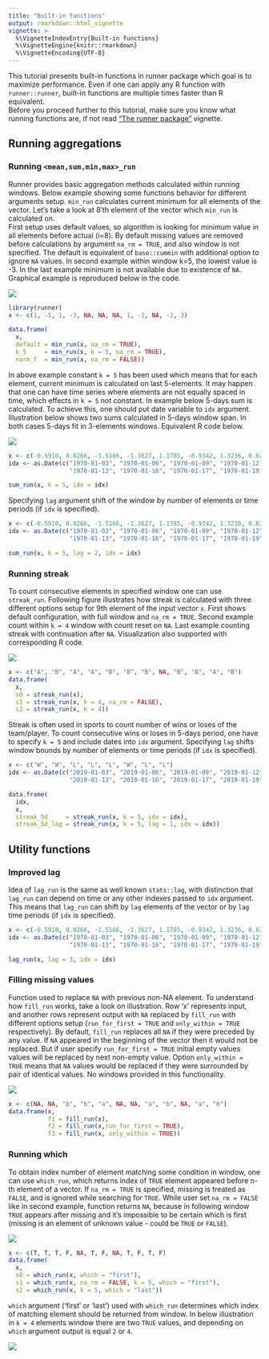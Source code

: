```yaml
---
title: "Built-in functions"
output: rmarkdown::html_vignette
vignette: >
  %\VignetteIndexEntry{Built-in functions}
  %\VignetteEngine{knitr::rmarkdown}
  %\VignetteEncoding{UTF-8}
---
```


This tutorial presents built-in functions in runner package which goal is to maximize performance. Even if one can apply any R function with `runner::runner`, built-in functions are multiple times faster than R equivalent.  
Before you proceed further to this tutorial, make sure you know what running functions are, if not read ["The runner package"](the_runner_package.html)  vignette.

## Running aggregations

### Running `<mean,sum,min,max>_run`

Runner provides basic aggregation methods calculated within running windows. Below example showing some functions behavior for different arguments setup. `min_run` calculates current minimum for all elements of the vector. Let's take a look at 8'th element of the vector which `min_run` is calculated on.  
First setup uses default values, so algorithm is looking for minimum value in all elements before actual (i=8). By default missing values are removed before calculations by argument `na_rm = TRUE`, and also window is not specified. The default is equivalent of `base::cummin` with additional option to ignore `NA` values. In second example within window k=5, the lowest value is -3. In the last example minimum is not available due to existence of `NA`. Graphical example is reproduced below in the code.

![](images/running_minimum.png)

```r
library(runner)
x <- c(1, -5, 1, -3, NA, NA, NA, 1, -1, NA, -2, 3)

data.frame(
  x,
  default = min_run(x, na_rm = TRUE), 
  k_5     = min_run(x, k = 5, na_rm = TRUE),
  narm_f  = min_run(x, na_rm = FALSE))
```

In above example constant `k = 5` has been used which means that for each element, 
current minimum is calculated on last 5-elements. It may happen that one can have
time series where elements are not equally spaced in time, which effects in `k = 5`
not constant. In example below 5-days sum is calculated. To achieve this, one should
put date variable to `idx` argument.  
Illustration below shows two sums calculated in 5-days window span. In both cases
5-days fit in 3-elements windows. Equivalent R code below.

![](images/options_idx.png)

```r
x <- c(-0.5910, 0.0266, -1.5166, -1.3627, 1.1785, -0.9342, 1.3236, 0.6249)
idx <- as.Date(c("1970-01-03", "1970-01-06", "1970-01-09", "1970-01-12", 
                 "1970-01-13", "1970-01-16", "1970-01-17", "1970-01-19"))

sum_run(x, k = 5, idx = idx)
```

Specifying `lag` argument shift of the window by number of elements or time periods
(if `idx` is specified). 

```r
x <- c(-0.5910, 0.0266, -1.5166, -1.3627, 1.1785, -0.9342, 1.3236, 0.6249)
idx <- as.Date(c("1970-01-03", "1970-01-06", "1970-01-09", "1970-01-12", 
                 "1970-01-13", "1970-01-16", "1970-01-17", "1970-01-19"))

sum_run(x, k = 5, lag = 2, idx = idx)
```


### Running streak

To count consecutive elements in specified window one can use `streak_run`. Following 
figure illustrates how streak is calculated with three different options setup for
9th element of the input vector `x`. First shows default configuration, with full
window and `na_rm = TRUE`. Second example count within `k = 4` window with count
reset on `NA`. Last example counting streak with continuation after `NA`. 
Visualization also supported with corresponding R code.

![](images/running_streaks.png)

```r
x <- c("A", "B", "A", "A", "B", "B", "B", NA, "B", "B", "A", "B")
data.frame(
  x, 
  s0 = streak_run(x),
  s1 = streak_run(x, k = 4, na_rm = FALSE),
  s2 = streak_run(x, k = 4))
```

Streak is often used in sports to count number of wins or loses of the team/player.
To count consecutive wins or loses in 5-days period, one have to specify `k = 5` 
and include dates into `idx` argument. Specifying `lag` shifts window bounds by 
number of elements or time periods (if `idx` is specified).

```r
x <- c("W", "W", "L", "L", "L", "W", "L", "L")
idx <- as.Date(c("2019-01-03", "2019-01-06", "2019-01-09", "2019-01-12", 
                 "2019-01-13", "2019-01-16", "2019-01-17", "2019-01-19"))

data.frame(
  idx,
  x,
  streak_5d     = streak_run(x, k = 5, idx = idx),
  streak_5d_lag = streak_run(x, k = 5, lag = 1, idx = idx))
```

## Utility functions

### Improved lag

Idea of `lag_run` is the same as well known `stats::lag`, with distinction that
`lag_run` can depend on time or any other indexes passed to `idx` argument. 
This means that `lag_run` can shift by `lag` elements of the vector or by `lag` 
time periods (if `idx` is specified).  

```r
x <- c(-0.5910, 0.0266, -1.5166, -1.3627, 1.1785, -0.9342, 1.3236, 0.6249)
idx <- as.Date(c("1970-01-03", "1970-01-06", "1970-01-09", "1970-01-12", 
                 "1970-01-13", "1970-01-16", "1970-01-17", "1970-01-19"))

lag_run(x, lag = 3, idx = idx)
```

### Filling missing values

Function used to replace `NA` with previous non-NA element. To understand how 
`fill_run` works, take a look on illustration. Row 'x' represents input, and
another rows represent output with `NA` replaced by `fill_run` with different 
options setup (`run_for_first = TRUE` and `only_within = TRUE` respectively). 
By default, `fill_run` replaces all `NA` if they were preceded by any value. If 
`NA` appeared in the beginning of the vector then it would not be replaced. But 
if user specify `run_for_first = TRUE` initial empty values values will be 
replaced by next non-empty value. Option `only_within = TRUE` means that `NA` 
values would be replaced if they were surrounded by pair of identical values. No 
windows provided in this functionality.

![](images/fill_run.png)

```r
x <- c(NA, NA, "b", "b", "a", NA, NA, "a", "b", NA, "a", "b")
data.frame(x, 
           f1 = fill_run(x), 
           f2 = fill_run(x,run_for_first = TRUE), 
           f3 = fill_run(x, only_within = TRUE))
```

### Running which  

To obtain index number of element matching some condition in window, one can use 
`which_run`, which returns index of  `TRUE` element appeared before n-th element 
of a vector. If `na_rm = TRUE` is specified, missing is treated as `FALSE`, and
is ignored while searching for `TRUE`. While user set `na_rm = FALSE` like in
second example, function returns `NA`, because in following window `TRUE` appears
after missing and it's impossible to be certain which is first (missing is an
element of unknown value - could be `TRUE` or `FALSE`).


![](images/running_which_more.png)

```r
x <- c(T, T, T, F, NA, T, F, NA, T, F, T, F)
data.frame(
  x, 
  s0 = which_run(x, which = "first"),
  s1 = which_run(x, na_rm = FALSE, k = 5, which = "first"),
  s2 = which_run(x, k = 5, which = "last"))

```


`which` argument ('first' or 'last') used with `which_run` determines which index
of matching element should be returned from window. In below illustration in 
`k = 4` elements window there are two `TRUE` values, and depending on `which`
argument output is equal `2`  or `4`. 

![](images/options_which_first_last.png)

